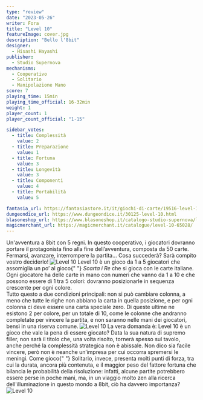 ```yaml
---
type: "review"
date: "2023-05-26"
writer: Fora
title: "Level 10"
featureImage: cover.jpg
description: "Bello l'8bit"
designer:
  - Hisashi Hayashi
publisher:
  - Studio Supernova
mechanisms:
  - Cooperativo
  - Solitario
  - Manipolazione Mano
score: 7
playing_time: 15min
playing_time_official: 16-32min
weight: 1
player_count: 1
player_count_official: "1-15"

sidebar_votes:
  - title: Complessità
    value: 2
  - title: Preparazione
    value: 1
  - title: Fortuna
    value: 3
  - title: Longevità
    value: 3
  - title: Componenti
    value: 4
  - title: Portabilità
    value: 5

fantasia_url: https://fantasiastore.it/it/giochi-di-carte/19516-level-10.html
dungeondice_url: https://www.dungeondice.it/30125-level-10.html
blasoneshop_url: https://www.blasoneshop.it/catalogo-studio-supernova/level-10-91-3165
magicmerchant_url: https://magicmerchant.it/catalogue/level-10-65028/
---
```


<Setting>
  Un'avventura a 8bit con 5 regni. In questo cooperativo, i giocatori dovranno
  portare il protagonista fino alla fine dell’avventura, composta da 50 carte.
  Fermarsi, avanzare, interrompere la partita... Cosa succederà? Sarà compito
  vostro deciderlo!
</Setting>

<img src="./game1.jpg" alt="Level 10" />

<Rules>
  Level 10 è un gioco da 1 a 5 giocatori che assomiglia un po’ al gioco{" "}
  <em>Scarta i Re</em> che si gioca con le carte italiane. Ogni giocatore ha
  delle carte in mano con numeri che vanno da 1 a 10 e che possono essere di 1
  tra 5 colori: dovranno posizionarle in sequenza crescente per ogni colore.
  <br />
  Tutto questo a due condizioni principali: non si può cambiare colonna, a meno
  che tutte le righe non abbiano la carta in quella posizione, e per ogni
  colonna ci deve essere una carta speciale zero. Di queste ultime ne esistono 2
  per colore, per un totale di 10, come le colonne che andranno completate per
  vincere la partita, e non saranno nelle mani dei giocatori, bensì in una
  riserva comune.
</Rules>

<img src="./game2.jpg" alt="Level 10" />

<Feedback>
  La vera domanda è: Level 10 è un gioco che vale la pena di essere giocato?
  Data la sua natura di supremo filler, non sarà il titolo che, una volta
  risolto, tornerà spesso sul tavolo, anche perché la complessità strategica non
  è abissale. Non dico sia facile vincere, però non è neanche un’impresa per cui
  occorra spremersi le meningi. Come gioco{" "}
  <Link to="/mechanism/solitario">Solitario</Link>, invece, presenta molti punti
  di forza, tra cui la durata, ancora più contenuta, e il maggior peso del
  fattore fortuna che bilancia le probabilità della risoluzione: infatti, alcune
  partite potrebbero essere perse in poche mani, ma, in un viaggio molto zen
  alla ricerca dell'illuminazione in questo mondo a 8bit, ciò ha davvero
  importanza?
</Feedback>

<img src="./game3.jpg" alt="Level 10" />

